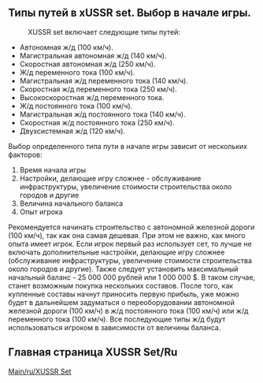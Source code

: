 ==Типы путей в xUSSR set. Выбор в начале игры.==
:XUSSR set включает следующие типы путей:
* Автономная ж/д (100 км/ч).
* Магистральная автономная ж/д (140 км/ч).
* Скоростная автономная ж/д (250 км/ч).
* Ж/д переменного тока (100 км/ч).
* Магистральная ж/д переменного тока (140 км/ч).
* Скоростная ж/д переменного тока (250 км/ч).
* Высокоскоростная ж/д переменного тока.
* Ж/д постоянного тока (100 км/ч).
* Магистральная ж/д постоянного тока (140 км/ч).
* Скоростная ж/д постоянного тока (250 км/ч).
* Двухсистемная ж/д (120 км/ч).
Выбор определенного типа пути в начале игры зависит от нескольких факторов:
#Время начала игры
#Настройки, делающие игру сложнее - обслуживание инфраструктуры, увеличение стоимости строительства около городов и другие
#Величина начального баланса
#Опыт игрока
Рекомендуется начинать строительство с автономной железной дороги (100 км/ч), так как она самая дешевая. При этом не важно, как много опыта имеет игрок. Если игрок первый раз использует сет, то лучше не включать дополнительные настройки, делающие игру сложнее (обслуживание инфраструктуры, увеличение стоимости строительства около городов и другие). Также следует установить максимальный начальный баланс - 25 000 000 рублей или 1 000 000 $. В таком случае, станет возможным покупка нескольких составов. После того, как купленные составы начнут приносить первую прибыль, уже можно будет в дальнейшем задуматься о переоборудовании автономной железной дороги (100 км/ч) в ж/д постоянного тока (100 км/ч) или ж/д переменного тока (100 км/ч). Все последующие типы ж/д будут использоваться игроком в зависимости от величины баланса.

==Главная страница XUSSR Set/Ru==
[[Main/ru/XUSSR Set]]